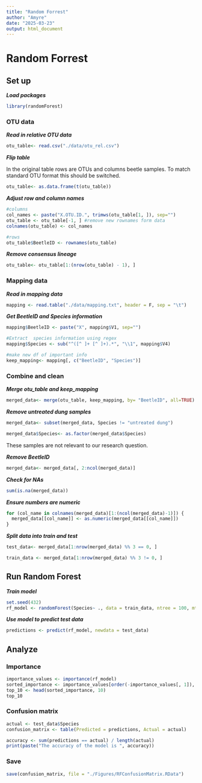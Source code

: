 ```yaml
---
title: "Random Forrest"
author: "Amyre"
date: "2025-03-23"
output: html_document
---
```


# Random Forrest

## Set up

***Load packages***

```r
library(randomForest)
```

### OTU data

***Read in relative OTU data***

```r
otu_table<- read.csv("./data/otu_rel.csv")
```

***Flip table***

In the original table rows are OTUs and columns beetle samples. To match standard OTU format this should be switched.

```r
otu_table<- as.data.frame(t(otu_table))

```

***Adjust row and column names***

```r
#columns
col_names <- paste("X.OTU.ID.", trimws(otu_table[1, ]), sep="")
otu_table <- otu_table[-1, ] #remove new rownames form data
colnames(otu_table) <- col_names
```

```r
#rows
otu_table$BeetleID <- rownames(otu_table)
```

***Remove consensus lineage***

```r
otu_table<- otu_table[1:(nrow(otu_table) - 1), ]
```

### Mapping data

***Read in mapping data***

```r
mapping <- read.table("./data/mapping.txt", header = F, sep = "\t")

```

***Get BeetleID and Species information***

```r
mapping$BeetleID <- paste("X", mapping$V1, sep="")
```

```r
#Extract  species information using regex 
mapping$Species <- sub("^([^ ]+ [^ ]+).*", "\\1", mapping$V4)

```

```r
#make new df of important info
keep_mapping<- mapping[, c("BeetleID", "Species")]
```

### Combine and clean

***Merge otu_table and keep_mapping***

```r
merged_data<- merge(otu_table, keep_mapping, by= "BeetleID", all=TRUE)
```

***Remove untreated dung samples***

```r
merged_data<- subset(merged_data, Species != "untreated dung")

merged_data$Species<- as.factor(merged_data$Species)
```

These samples are not relevant to our research question.

***Remove BeetleID***

```r
merged_data<- merged_data[, 2:ncol(merged_data)]
```

***Check for NAs***

```r
sum(is.na(merged_data))
```

***Ensure numbers are numeric***

```r
for (col_name in colnames(merged_data)[1:(ncol(merged_data)-1)]) {
  merged_data[[col_name]] <- as.numeric(merged_data[[col_name]])
}
```

***Split data into train and test***

```r
test_data<- merged_data[1:nrow(merged_data) %% 3 == 0, ]

train_data <- merged_data[1:nrow(merged_data) %% 3 != 0, ]
```

## Run Random Forest 

***Train model***

```r
set.seed(432)
rf_model <- randomForest(Species~ ., data = train_data, ntree = 100, mtry=3, nodesize=1, importance=TRUE)

```

***Use model to predict test data***

```r
predictions <- predict(rf_model, newdata = test_data)
```

## Analyze 

### Importance 

```r
importance_values <- importance(rf_model)
sorted_importance <- importance_values[order(-importance_values[, 1]), ]
top_10 <- head(sorted_importance, 10)
top_10

```

### Confusion matrix 

```r
actual <- test_data$Species
confusion_matrix <- table(Predicted = predictions, Actual = actual)
```

```r
accuracy <- sum(predictions == actual) / length(actual)
print(paste("The accuracy of the model is ", accuracy))
```

### Save

```r
save(confusion_matrix, file = "./Figures/RFConfusionMatrix.RData")

```
